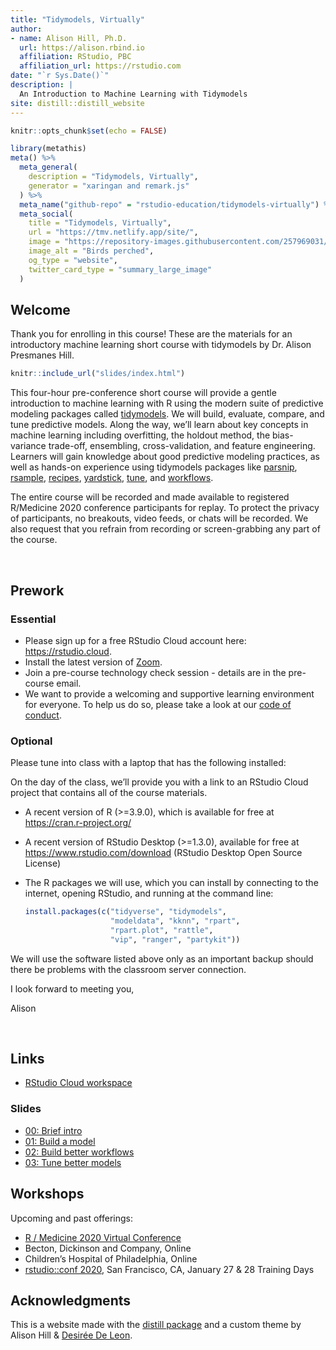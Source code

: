 ```yaml
---
title: "Tidymodels, Virtually"
author:
- name: Alison Hill, Ph.D.
  url: https://alison.rbind.io
  affiliation: RStudio, PBC
  affiliation_url: https://rstudio.com
date: "`r Sys.Date()`"
description: |
  An Introduction to Machine Learning with Tidymodels
site: distill::distill_website
---
```


```r
knitr::opts_chunk$set(echo = FALSE)
```

```r
library(metathis)
meta() %>%
  meta_general(
    description = "Tidymodels, Virtually",
    generator = "xaringan and remark.js"
  ) %>% 
  meta_name("github-repo" = "rstudio-education/tidymodels-virtually") %>% 
  meta_social(
    title = "Tidymodels, Virtually",
    url = "https://tmv.netlify.app/site/",
    image = "https://repository-images.githubusercontent.com/257969031/8d10c100-e84e-11ea-8200-6a1aa6d8a356",
    image_alt = "Birds perched",
    og_type = "website",
    twitter_card_type = "summary_large_image"
  )
```

## Welcome  

Thank you for enrolling in this course! These are the materials for an introductory machine learning short course with tidymodels by Dr. Alison Presmanes Hill.

```r
knitr::include_url("slides/index.html")
```


This four-hour pre-conference short course will provide a gentle introduction to machine learning with R using the modern suite of predictive modeling packages called [tidymodels](https://tidymodels.org). We will build, evaluate, compare, and tune predictive models. Along the way, we’ll learn about key concepts in machine learning including overfitting, the holdout method, the bias-variance trade-off, ensembling, cross-validation, and feature engineering. Learners will gain knowledge about good predictive modeling practices, as well as hands-on experience using tidymodels packages like [parsnip](https://tidymodels.github.io/parsnip), [rsample](https://tidymodels.github.io/rsample), [recipes](https://tidymodels.github.io/recipes/), [yardstick](https://tidymodels.github.io/yardstick/), [tune](https://tidymodels.github.io/tune/), and [workflows](https://tidymodels.github.io/workflows/).

The entire course will be recorded and made available to registered R/Medicine 2020 conference participants for replay. To protect the privacy of participants, no breakouts, video feeds, or chats will be recorded. We also request that you refrain from recording or screen-grabbing any part of the course. 

\

## Prework

### Essential

+ Please sign up for a free RStudio Cloud account here: <https://rstudio.cloud>.
+ Install the latest version of [Zoom](https://zoom.us/download).
+ Join a pre-course technology check session - details are in the pre-course email.
+ We want to provide a welcoming and supportive learning environment for everyone. To help us do so, please take a look at our [code of conduct](https://events.linuxfoundation.org/r-medicine/attend/code-of-conduct/). 

### Optional

Please tune into class with a laptop that has the following installed:


<aside>
On the day of the class, we'll provide you with a link to an RStudio Cloud project that contains all of the course materials. 
</aside>

* A recent version of R (>=3.9.0), which is available for free at <https://cran.r-project.org/>

* A recent version of RStudio Desktop (>=1.3.0), available for free at <https://www.rstudio.com/download> (RStudio Desktop Open Source License)

* The R packages we will use, which you can install by connecting to the internet, opening RStudio, and running at the command line:

    ```r
    install.packages(c("tidyverse", "tidymodels", 
                       "modeldata", "kknn", "rpart",
                       "rpart.plot", "rattle", 
                       "vip", "ranger", "partykit"))
    ```

<aside>
We will use the software listed above only as an important backup should there be problems with the classroom server connection.
</aside>

I look forward to meeting you,

Alison






\

## Links

+ [RStudio Cloud workspace](http://bit.ly/tmv-rmed2020)

### Slides

+ [00: Brief intro](slides/00-intro.html)
+ [01: Build a model](slides/rmed01-model.html)
+ [02: Build better workflows](slides/rmed02-workflows.html)
+ [03: Tune better models](slides/rmed03-tune.html)

## Workshops

Upcoming and past offerings:

- [R / Medicine 2020 Virtual Conference](https://events.linuxfoundation.org/r-medicine/)
- Becton, Dickinson and Company, Online
- Children's Hospital of Philadelphia, Online
- [rstudio::conf 2020](https://conf20-intro-ml.netlify.app/), San Francisco, CA, January 27 & 28 Training Days


## Acknowledgments {.appendix}

This is a website made with the [distill package](https://rstudio.github.io/distill/) and a custom theme by Alison Hill & [Desirée De Leon](https://desiree.rbind.io/).

